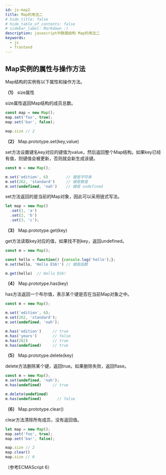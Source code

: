 ```yaml
---
id: js-map2
title: Map的用法二
# hide_title: false
# hide_table_of_contents: false
# sidebar_label: Markdown :)
description: javascript中数据结构 Map的用法二
keywords:
  - js
  - frontend
---
```


## Map实例的属性与操作方法
Map结构的实例有以下属性和操作方法。

**（1）** size属性

size属性返回Map结构的成员总数。

```javascript
const map = new Map();
map.set('foo', true);
map.set('bar', false);

map.size // 2
```

**（2）**  Map.prototype.set(key,value)

set方法设置键名key对应的键值为value，然后返回整个Map结构。如果key已经有值，则键值会被更新，否则就会新生成该键。

```javascript
const m = new Map();

m.set('edition', 6)        // 键是字符串
m.set(262, 'standard')     // 键是数值
m.set(undefined, 'nah')    // 键是 undefined
```

set方法返回的是当前的Map对象，因此可以采用链式写法。

```javascript
let map = new Map()
  .set(1, 'a')
  .set(2, 'b')
  .set(3, 'c');
```

**（3）** Map.prototype.get(key)

get方法读取key对应的值，如果找不到key，返回undefined。

```javascript
const m = new Map();

const hello = function() {console.log('hello');};
m.set(hello, 'Hello ES6!') // 键是函数

m.get(hello)  // Hello ES6!
```

**（4）** Map.prototype.has(key)

has方法返回一个布尔值，表示某个键是否在当前Map对象之中。

```javascript
const m = new Map();

m.set('edition', 6);
m.set(262, 'standard');
m.set(undefined, 'nah');

m.has('edition')     // true
m.has('years')       // false
m.has(262)           // true
m.has(undefined)     // true
```

**（5）** Map.prototype.delete(key)

delete方法删除某个键，返回true。如果删除失败，返回flase。

```javascript
const m = new Map();
m.set(undefined, 'nah');
m.has(undefined)     // true

m.delete(undefined)
m.has(undefined)       // false
```

**（6）** Map.prototype.clear()

clear方法清除所有成员，没有返回值。

```javascript
let map = new Map();
map.set('foo', true);
map.set('bar', false);

map.size // 2
map.clear()
map.size // 0
```
（参考ECMAScript 6）